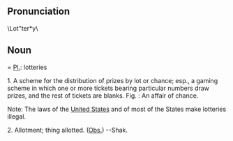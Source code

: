 == Pronunciation ==
\Lot"ter*y\

== Noun ===
[[Pl.]]: lotteries

1. A scheme for the distribution of prizes by lot or chance; esp., a gaming scheme in which one or more tickets bearing particular numbers draw prizes, and the rest of tickets are blanks. Fig. : An affair of chance.

Note: The laws of the [[United States]] and of most of the States make lotteries illegal.

2. Allotment; thing allotted. ([[Obs.]]) --Shak.